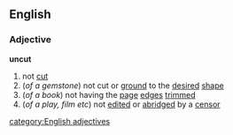 ==English==
===Adjective===
'''uncut'''
#not [[cut]]
#(''of a gemstone'') not cut or [[ground]] to the [[desired]] [[shape]]
#(''of a book'') not having the [[page]] [[edge]]s [[trimmed]]
#(''of a play, film etc'') not [[edited]] or [[abridged]] by a [[censor]]
[[category:English adjectives]]